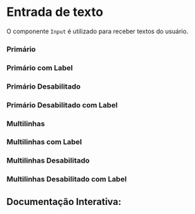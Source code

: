 

<Meta of={Story} />

# Entrada de texto

O componente `Input` é utilizado para receber textos do usuário.

### Primário

<Canvas of={Story.Primary} />

### Primário com Label

<Canvas of={Story.PrimaryWithLabel} />

### Primário Desabilitado

<Canvas of={Story.PrimaryDisabled} />

### Primário Desabilitado com Label

<Canvas of={Story.PrimaryDisabledWithLabel} />

### Multilinhas

<Canvas of={Story.Multiline} />

### Multilinhas com Label

<Canvas of={Story.MultilineWithLabel} />

### Multilinhas Desabilitado

<Canvas of={Story.MultilineDisabled} />

### Multilinhas Desabilitado com Label

<Canvas of={Story.MultilineDisabledWithLabel} />


## Documentação Interativa:
<Primary />
<Controls />

